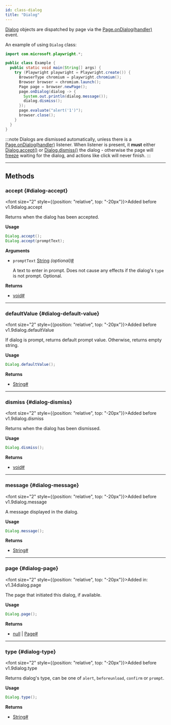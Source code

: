 ```yaml
---
id: class-dialog
title: "Dialog"
---
```



[Dialog] objects are dispatched by page via the [Page.onDialog(handler)](/api/class-page.mdx#page-event-dialog) event.

An example of using `Dialog` class:

```java
import com.microsoft.playwright.*;

public class Example {
  public static void main(String[] args) {
    try (Playwright playwright = Playwright.create()) {
      BrowserType chromium = playwright.chromium();
      Browser browser = chromium.launch();
      Page page = browser.newPage();
      page.onDialog(dialog -> {
        System.out.println(dialog.message());
        dialog.dismiss();
      });
      page.evaluate("alert('1')");
      browser.close();
    }
  }
}
```

:::note
Dialogs are dismissed automatically, unless there is a [Page.onDialog(handler)](/api/class-page.mdx#page-event-dialog) listener. When listener is present, it **must** either [Dialog.accept()](/api/class-dialog.mdx#dialog-accept) or [Dialog.dismiss()](/api/class-dialog.mdx#dialog-dismiss) the dialog - otherwise the page will [freeze](https://developer.mozilla.org/en-US/docs/Web/JavaScript/EventLoop#never_blocking) waiting for the dialog, and actions like click will never finish.
:::


---

## Methods

### accept {#dialog-accept}

<font size="2" style={{position: "relative", top: "-20px"}}>Added before v1.9</font><x-search>dialog.accept</x-search>

Returns when the dialog has been accepted.

**Usage**

```java
Dialog.accept();
Dialog.accept(promptText);
```

**Arguments**
- `promptText` [String] *(optional)*<a aria-hidden="true" tabIndex="-1" class="list-anchor-link" id="dialog-accept-option-prompt-text"/><a href="#dialog-accept-option-prompt-text" class="list-anchor">#</a>
  
  A text to enter in prompt. Does not cause any effects if the dialog's `type` is not prompt. Optional.

**Returns**
- [void]<a aria-hidden="true" tabIndex="-1" class="list-anchor-link" id="dialog-accept-return"/><a href="#dialog-accept-return" class="list-anchor">#</a>

---

### defaultValue {#dialog-default-value}

<font size="2" style={{position: "relative", top: "-20px"}}>Added before v1.9</font><x-search>dialog.defaultValue</x-search>

If dialog is prompt, returns default prompt value. Otherwise, returns empty string.

**Usage**

```java
Dialog.defaultValue();
```

**Returns**
- [String]<a aria-hidden="true" tabIndex="-1" class="list-anchor-link" id="dialog-default-value-return"/><a href="#dialog-default-value-return" class="list-anchor">#</a>

---

### dismiss {#dialog-dismiss}

<font size="2" style={{position: "relative", top: "-20px"}}>Added before v1.9</font><x-search>dialog.dismiss</x-search>

Returns when the dialog has been dismissed.

**Usage**

```java
Dialog.dismiss();
```

**Returns**
- [void]<a aria-hidden="true" tabIndex="-1" class="list-anchor-link" id="dialog-dismiss-return"/><a href="#dialog-dismiss-return" class="list-anchor">#</a>

---

### message {#dialog-message}

<font size="2" style={{position: "relative", top: "-20px"}}>Added before v1.9</font><x-search>dialog.message</x-search>

A message displayed in the dialog.

**Usage**

```java
Dialog.message();
```

**Returns**
- [String]<a aria-hidden="true" tabIndex="-1" class="list-anchor-link" id="dialog-message-return"/><a href="#dialog-message-return" class="list-anchor">#</a>

---

### page {#dialog-page}

<font size="2" style={{position: "relative", top: "-20px"}}>Added in: v1.34</font><x-search>dialog.page</x-search>

The page that initiated this dialog, if available.

**Usage**

```java
Dialog.page();
```

**Returns**
- [null] | [Page]<a aria-hidden="true" tabIndex="-1" class="list-anchor-link" id="dialog-page-return"/><a href="#dialog-page-return" class="list-anchor">#</a>

---

### type {#dialog-type}

<font size="2" style={{position: "relative", top: "-20px"}}>Added before v1.9</font><x-search>dialog.type</x-search>

Returns dialog's type, can be one of `alert`, `beforeunload`, `confirm` or `prompt`.

**Usage**

```java
Dialog.type();
```

**Returns**
- [String]<a aria-hidden="true" tabIndex="-1" class="list-anchor-link" id="dialog-type-return"/><a href="#dialog-type-return" class="list-anchor">#</a>


[APIRequest]: /api/class-apirequest.mdx "APIRequest"
[APIRequestContext]: /api/class-apirequestcontext.mdx "APIRequestContext"
[APIResponse]: /api/class-apiresponse.mdx "APIResponse"
[APIResponseAssertions]: /api/class-apiresponseassertions.mdx "APIResponseAssertions"
[Browser]: /api/class-browser.mdx "Browser"
[BrowserContext]: /api/class-browsercontext.mdx "BrowserContext"
[BrowserType]: /api/class-browsertype.mdx "BrowserType"
[CDPSession]: /api/class-cdpsession.mdx "CDPSession"
[Clock]: /api/class-clock.mdx "Clock"
[ConsoleMessage]: /api/class-consolemessage.mdx "ConsoleMessage"
[Dialog]: /api/class-dialog.mdx "Dialog"
[Download]: /api/class-download.mdx "Download"
[ElementHandle]: /api/class-elementhandle.mdx "ElementHandle"
[FileChooser]: /api/class-filechooser.mdx "FileChooser"
[FormData]: /api/class-formdata.mdx "FormData"
[Frame]: /api/class-frame.mdx "Frame"
[FrameLocator]: /api/class-framelocator.mdx "FrameLocator"
[JSHandle]: /api/class-jshandle.mdx "JSHandle"
[Keyboard]: /api/class-keyboard.mdx "Keyboard"
[Locator]: /api/class-locator.mdx "Locator"
[LocatorAssertions]: /api/class-locatorassertions.mdx "LocatorAssertions"
[Mouse]: /api/class-mouse.mdx "Mouse"
[Page]: /api/class-page.mdx "Page"
[PageAssertions]: /api/class-pageassertions.mdx "PageAssertions"
[Playwright]: /api/class-playwright.mdx "Playwright"
[PlaywrightAssertions]: /api/class-playwrightassertions.mdx "PlaywrightAssertions"
[PlaywrightException]: /api/class-playwrightexception.mdx "PlaywrightException"
[Request]: /api/class-request.mdx "Request"
[RequestOptions]: /api/class-requestoptions.mdx "RequestOptions"
[Response]: /api/class-response.mdx "Response"
[Route]: /api/class-route.mdx "Route"
[Selectors]: /api/class-selectors.mdx "Selectors"
[TimeoutError]: /api/class-timeouterror.mdx "TimeoutError"
[Touchscreen]: /api/class-touchscreen.mdx "Touchscreen"
[Tracing]: /api/class-tracing.mdx "Tracing"
[Video]: /api/class-video.mdx "Video"
[WebError]: /api/class-weberror.mdx "WebError"
[WebSocket]: /api/class-websocket.mdx "WebSocket"
[WebSocketFrame]: /api/class-websocketframe.mdx "WebSocketFrame"
[WebSocketRoute]: /api/class-websocketroute.mdx "WebSocketRoute"
[Worker]: /api/class-worker.mdx "Worker"
[Element]: https://developer.mozilla.org/en-US/docs/Web/API/element "Element"
[EvaluationArgument]: /evaluating.mdx#evaluation-argument "EvaluationArgument"
[Promise]: https://developer.mozilla.org/en-US/docs/Web/JavaScript/Reference/Global_Objects/Promise "Promise"
[iterator]: https://developer.mozilla.org/en-US/docs/Web/JavaScript/Reference/Iteration_protocols "Iterator"
[origin]: https://developer.mozilla.org/en-US/docs/Glossary/Origin "Origin"
[selector]: https://developer.mozilla.org/en-US/docs/Web/CSS/CSS_Selectors "selector"
[Serializable]: https://developer.mozilla.org/en-US/docs/Web/JavaScript/Reference/Global_Objects/JSON/stringify#Description "Serializable"
[UIEvent.detail]: https://developer.mozilla.org/en-US/docs/Web/API/UIEvent/detail "UIEvent.detail"
[UnixTime]: https://en.wikipedia.org/wiki/Unix_time "Unix Time"
[xpath]: https://developer.mozilla.org/en-US/docs/Web/XPath "xpath"

[boolean]: https://docs.oracle.com/javase/tutorial/java/nutsandbolts/datatypes.html "boolean"
[byte&#91;&#93;]: https://docs.oracle.com/javase/tutorial/java/nutsandbolts/datatypes.html "byte[]"
[Consumer]: https://docs.oracle.com/javase/8/docs/api/java/util/function/Consumer.html "Consumer"
[Date]: https://docs.oracle.com/javase/8/docs/api/java/util/Date.html "Date"
[double]: https://docs.oracle.com/javase/tutorial/java/nutsandbolts/datatypes.html "double"
[InputStream]: https://docs.oracle.com/javase/8/docs/api/java/io/InputStream.html "InputStream"
[int]: https://docs.oracle.com/javase/tutorial/java/nutsandbolts/datatypes.html "int"
[long]: https://docs.oracle.com/javase/tutorial/java/nutsandbolts/datatypes.html "long"
[JsonObject]: https://www.javadoc.io/doc/com.google.code.gson/gson/latest/com.google.gson/com/google/gson/JsonObject.html "JsonObject"
[List]: https://docs.oracle.com/javase/8/docs/api/java/util/List.html "List"
[Map]: https://docs.oracle.com/javase/8/docs/api/java/util/Map.html "Map"
[null]: https://docs.oracle.com/javase/specs/jls/se8/html/jls-3.html#jls-3.10.7 "null"
[Object]: https://docs.oracle.com/javase/8/docs/api/java/lang/Object.html "Object"
[Path]: https://docs.oracle.com/javase/8/docs/api/java/nio/file/Path.html "Path"
[Pattern]: https://docs.oracle.com/javase/8/docs/api/java/util/regex/Pattern.html "Pattern"
[Predicate]: https://docs.oracle.com/javase/8/docs/api/java/util/function/Predicate.html "Predicate"
[void]: https://docs.oracle.com/javase/tutorial/java/javaOO/methods.html "void"
[Runnable]: https://docs.oracle.com/javase/8/docs/api/java/lang/Runnable.html "Runnable"
[RuntimeException]: https://docs.oracle.com/javase/8/docs/api/java/lang/RuntimeException.html "RuntimeException"
[String]: https://docs.oracle.com/javase/8/docs/api/java/lang/String.html "String"

[all available image tags]: https://mcr.microsoft.com/en-us/product/playwright/java/about "all available image tags"
[Microsoft Artifact Registry]: https://mcr.microsoft.com/en-us/product/playwright/java/about "Microsoft Artifact Registry"
[Dockerfile.noble]: https://github.com/microsoft/playwright-java/blob/main/utils/docker/Dockerfile.noble "Dockerfile.noble"

